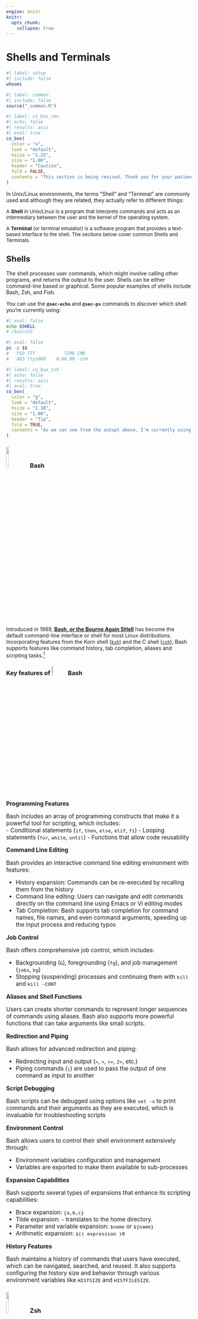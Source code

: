```yaml
---
engine: knitr
knitr:
  opts_chunk: 
    collapse: true
---
```


# Shells and Terminals {#sec-sh-term}

```bash
#| label: setup
#| include: false
whoami
```

```r
#| label: common
#| include: false
source("_common.R")
```

```r
#| label: co_box_rev
#| echo: false
#| results: asis
#| eval: true
co_box(
  color = "o",
  look = "default", 
  hsize = "1.25", 
  size = "1.00", 
  header = "Caution", 
  fold = FALSE,
  contents = "This section is being revised. Thank you for your patience."
)
```

In Unix/Linux environments, the terms "Shell" and "Terminal" are commonly used and although they are related, they actually refer to different things: 

:::: {layout="[50,50]" layout-valign="top"}

[A **Shell** in Unix/Linux is a program that interprets commands and acts as an intermediary between the user and the kernel of the operating system.]{style="font-size: 0.95em;"}

[A **Terminal** (or terminal emulator) is a software program that provides a text-based interface to the shell. The sections below cover common Shells and Terminals.]{style="font-size: 0.95em;"}

::::

## [Shells]{style="font-size: 1.05em; font-weight: bold;"} {#sec-shells}

The shell processes user commands, which might involve calling other programs, and returns the output to the user. Shells can be either command-line based or graphical. Some popular examples of shells include Bash, Zsh, and Fish.

You can use the <strong><code>@sec-echo</code></strong> and <strong><code>@sec-ps</code></strong> commands to discover which shell you're currently using:

```bash
#| eval: false
echo $SHELL
# /bin/zsh
```


```bash
#| eval: false
ps -p $$
#   PID TTY           TIME CMD
#   683 ttys000    0:00.09 -zsh
```

```r
#| label: co_box_zsh
#| echo: false
#| results: asis
#| eval: true
co_box(
  color = "g",
  look = "default", 
  hsize = "1.10", 
  size = "1.00", 
  header = "Tip", 
  fold = TRUE,
  contents = "As we can see from the outupt above, I'm currently using the Zsh shell. I'll use a green callout box to indicate the programs or tools I'm using."
)
```

### ![](img/bash-logo.svg){fig-align="right" width="12%"} Bash {#sec-bash}

Introduced in 1989, [**Bash, or the Bourne Again SHell**](https://www.gnu.org/software/bash/) has become the default command-line interface or shell for most Linux distributions. Incorporating features from the Korn shell ([`ksh`](https://en.wikipedia.org/wiki/KornShell)) and the C shell ([`csh`](https://en.wikipedia.org/wiki/C_shell)), Bash supports features like command history, tab completion, aliases and scripting tasks.[^bash-macos] 

[^bash-macos]: Bash was the default command-line interface for Apple's macOS (which is Unix-based) until the transition to `zsh` as the default shell in [macOS Catalina.](https://support.apple.com/en-us/102360)

::: {.callout-note collapse="true"}

#### [Key features of ![](img/bash-logo.svg){width="8%"} Bash]{style="font-size: 1.15em;"}

<br>

::: {style="font-size: 1.10em;"}

**Programming Features**

Bash includes an array of programming constructs that make it a powerful tool for scripting, which includes:  
-   Conditional statements (`if`, `then`, `else`, `elif`, `fi`)
-   Looping statements (`for`, `while`, `until`)
-   Functions that allow code reusability

**Command Line Editing**

Bash provides an interactive command line editing environment with features: 

-   History expansion: Commands can be re-executed by recalling them from the history
-   Command line editing: Users can navigate and edit commands directly on the command line using Emacs or Vi editing modes
-   Tab Completion: Bash supports tab completion for command names, file names, and even command arguments, speeding up the input process and reducing typos

**Job Control**

Bash offers comprehensive job control, which includes:  

-   Backgrounding (`&`), foregrounding (`fg`), and job management (`jobs`, `bg`)   
-   Stopping (suspending) processes and continuing them with `kill` and `kill -CONT`

**Aliases and Shell Functions**

Users can create shorter commands to represent longer sequences of commands using aliases. Bash also supports more powerful functions that can take arguments like small scripts. 

**Redirection and Piping**

Bash allows for advanced redirection and piping: 

-   Redirecting input and output (`>`, `<`, `>>`, `2>`, etc.)
-   Piping commands (`|`) are used to pass the output of one command as input to another

**Script Debugging**

Bash scripts can be debugged using options like `set -x` to print commands and their arguments as they are executed, which is invaluable for troubleshooting scripts

**Environment Control** 

Bash allows users to control their shell environment extensively through:  

-   Environment variables configuration and management
-   Variables are exported to make them available to sub-processes

**Expansion Capabilities**

Bash supports several types of expansions that enhance its scripting capabilities: 

-   Brace expansion: `{a,b,c}` 
-   Tilde expansion: `~` translates to the home directory. 
-   Parameter and variable expansion: `$name` or `${name}` 
-   Arithmetic expansion: `$(( expression )0`

**History Features**

Bash maintains a history of commands that users have executed, which can be navigated, searched, and reused. It also supports configuring the history size and behavior through various environment variables like `HISTSIZE` and `HISTFILESIZE`.

:::

:::

### ![](img/zshell-logo.png){fig-align="right" width="12%"} Zsh

[**Zsh (Z Shell or 'Oh My ZSH!')**](https://ohmyz.sh/) is noted for its interactive features and is often used with customization frameworks. Zsh is a powerful command-line interpreter for Unix systems that serves as both a scriptable shell and an interactive command interpreter.[^zsh-bash]


[^zsh-bash]: Zsh is an [extended version](https://en.wikipedia.org/wiki/Z_shell) of **Bash (Bourne Again SHell)**, with many improvements, and is fully compatible with the Bourne Shell.

::: {.callout-tip collapse="true"}
#### [Key features of ![](img/zshell-logo.png){width="8%"} Zsh]{style="font-size: 1.15em;"}

<br>

::: {style="font-size: 1.10em;"}

**Command Line Editing**

Zsh provides an advanced and customizable command-line editing environment. Users can configure key bindings and have extensive control over the text editing capabilities directly within the command prompt.

**Tab Completion**

Zsh has one of the most powerful tab completion systems. It supports:

-   Completion for command options and arguments.
-   Automatic listing of options when a tab is hit twice.
-   Context-sensitive completion that can recognize patterns in filenames, history, running processes, hostnames, and more.

**Themes and Prompts**

Zsh allows extensive customization of its prompt, supporting themes that can completely change the look of your command line. The prompt can include colors, content from shell variables, functions, and command outputs.

**Scripting**

Zsh scripting is robust, with features like arrays, associative arrays, and floating-point arithmetic which are not typically available in all shells. It enhances scripting capabilities and improves on the scripting syntax of the Bourne Shell.

**Loadable Modules**: Zsh supports dynamically loadable modules, expanding its capabilities with features like:

-   FTP client
-   TCP and UDP socket operations
-   Advanced math functions
-   Full-fledged regular expression matching

**Improved Variable Handling** 

Variable handling in Zsh includes several enhancements like:

-   Better array handling
-   Associative arrays (similar to dictionaries in higher-level programming languages)
-   Easier string manipulation and pattern matching

**Spell Check and Correction** 

Zsh can be configured to correct commands automatically if misspelled and to suggest corrections or alternatives. This feature helps in reducing syntax errors and improves user efficiency.

**Extended Globbing**

Zsh's file globbing allows for more complex pattern matching than traditional Unix shells. You can specify patterns in a more expressive and powerful way, which is particularly useful in scripts.

:::
:::

### ![](img/fish-logo.png){fig-align="right" width="12%"} Fish

[**Fish, or the Friendly Interactive SHell**](https://fishshell.com/), is a smart and user-friendly command line shell for Unix-like operating systems. It's designed to be more interactive and user-friendly than traditional shells like Bash or Zsh.[^fish-ars-technica]

[^fish-ars-technica]: Ars Technica has a great [summary](https://arstechnica.com/information-technology/2005/12/linux-20051218/) comparing Fish to other shells.

::: {.callout-note collapse="true"}
#### [Key features of ![](img/fish-small-logo.png){fig-align="right" width="10%"} Fish]{style="font-size: 1.15em;"}

<br>

::: {style="font-size: 1.10em;"}

**Autosuggestions** 

Fish suggests commands as you type based on history and completions, just like a web browser. This feature allows users to see and reuse previous commands by simply pressing the right arrow key to complete the suggested command, which can significantly speed up typing and reduce errors.

**Syntax Highlighting** 

One of Fish's most noticeable features is its real-time syntax highlighting. Commands that are valid change color as you type them. It also helps users catch errors before the command is executed, such as highlighting misspelled commands or incorrect paths in red.

**Web-Based Configuration** 

Fish includes a web-based configuration interface (accessible via the `fish_config` command), which makes customizing the shell settings and prompt easier for users who prefer a graphical interface over editing configuration files manually (or if you're new to the command line).

**Enhanced Tab Completion** 

Fish provides intelligent tab completions for commands, file names, variables, and user-defined functions. It not only completes based on the prefix but also considers the whole line context, making the completions more relevant.

**Improved Variables and Scoping** 

Fish simplifies variable management, including universal variables that are automatically shared between all running shells and persist across restarts without needing explicit saving to a file. Variable scoping is also more straightforward, helping avoid common bugs seen in other shells.

**Function Autoloads** 

Fish allows functions to be defined in individual files and automatically loads them only when needed. This lazy-loading of functions helps speed up the start time of the shell.

**Extensible** 

Fish is designed to be easily extensible through plugins. The Fisherman and Oh My Fish frameworks offer many plugins and themes designed to enhance Fish's capabilities or customize its appearance.

**Man Page Completions**

Fish generates command completions automatically from `man` pages, which means it often supports completions for all the installed commands without needing special configuration.

**No Configuration Needed**

Fish is designed to work properly out of the box, without needing to configure it extensively. This makes it very accessible for new users or those who want a powerful shell without the need to customize or configure it heavily.

**User-Friendly Scripts** 

Fish uses a syntax that is slightly different from the traditional POSIX shell syntax, which is often simpler and easier to understand. For example, loops and conditionals are clearer, and there is no need for explicit subshell management.


:::
:::

## [Terminals]{style="font-size: 1.05em; font-weight: bold;"} {#sec-terminals}

Terminals interpret keystrokes and commands from users and send these to the shell for execution. When the shell produces output, the terminal displays it to the user. **Terminal emulators** allow users to interact with the shell and other command-line tools. Below is an expanded look at some commonly used terminal emulators and their key features.

### ![](img/gnome-logo.png){fig-align="right" width="12%"} GNOME

[GNOME Terminal](https://help.gnome.org/users/gnome-terminal/stable/) is the default terminal emulator for the GNOME desktop environment, widely used in many Linux distributions.

::: {.callout-note collapse="true"}
#### [Key features of GNOME]{style="font-size: 1.15em;"}

<br>

::: {style="font-size: 1.10em;"}
-   **Profiles**: Users can create multiple profiles, each with its own set of preferences, including colors, fonts, and keyboard shortcuts.

-   **Tabs and Splitting**: Supports opening multiple tabs and can split the terminal window into multiple panes.

-   **Transparency and Backgrounds**: Allows setting background images and adjusting the transparency of the terminal window.

-   **Compatibility**: Supports UTF-8 for a wide range of characters, making it suitable for international use.
:::
:::

### ![](img/konsole-logo.jpeg){fig-align="right" width="12%"} Konsole

[Konsole](https://konsole.kde.org/) is part of the KDE desktop environment. It is known for its deep integration with KDE and its high degree of customizability.

::: {.callout-note collapse="true"}
#### [Key features of Konsole]{style="font-size: 1.15em;"}

<br>

::: {style="font-size: 1.10em;"}
-   **Tabbed Interface**: Allows multiple tabs within a single window, facilitating multitasking.

-   **Profiles**: Supports multiple profiles, enabling different settings for each session.

-   **Split Views**: Users can split Konsole windows horizontally or vertically.

-   **Transparency and Theming**: Supports background transparency and themes, which can be customized easily.
:::
:::

### ![](img/iterm2-logo.png){fig-align="right" width="12%"} iTerm2

[iTerm2](https://iterm2.com/) is a replacement for Terminal and the successor to iTerm for macOS. It offers features beyond what traditional terminals provide.

::: {.callout-tip collapse="true"}
#### [Key features of iTerm2]{style="font-size: 1.15em;"}

<br>

::: {style="font-size: 1.10em;"}
-   **Split Panes**: Users can divide iTerm2 into multiple panes, each with its own session.

-   **Search**: iTerm2 allows users to search through text and highlights occurrences.

-   **Profiles**: Supports detailed profiles, each with its custom colors, fonts, window transparency, and key bindings.

-   **Advanced Paste Features**: Offers a paste history and allows pasting with escape codes to avoid issues with unintended command executions.

-   **Mouseless Copy**: iTerm2 lets you use keyboard shortcuts to select and copy text without needing the mouse.

-   **Shell Integration**: iTerm2 can integrate with the shell to display badges, track command statuses, and more.

-   **Trigger Support**: Executes user-defined actions based on text output to the terminal.
:::
:::

Each of these terminal emulators offers unique features that cater to different needs and preferences, enhancing the user's command-line experience. Whether you need deep customization, minimal resource usage, or advanced functionalities like search and shell integration, there's a terminal emulator that fits the requirement.

## [Recap]{style="font-size: 1.05em; font-weight: bold;"}

In summary, the shell is the command interpreter that executes the commands, while the terminal is the application that allows you to interact with the shell.

```r
#| label: git_contrib_box
#| echo: false
#| results: asis
#| eval: true
git_contrib_box()
```
